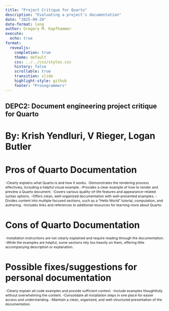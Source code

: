 ```yaml
---
title: "Project Critique for Quarto"
description: "Evaluating a project's documentation"
date: "2025-09-29"
date-format: long
author: Gregory M. Kapfhammer
execute:
  echo: true
format:
  revealjs:
    completion: true
    theme: default
    css: ../../css/styles.css
    history: false
    scrollable: true
    transition: slide
    highlight-style: github
    footer: "Prosegrammers"
---
```


## DEPC2: Document engineering project critique for Quarto
# By: Krish Yendluri, V Rieger, Logan Butler

# Pros of Quarto Documentation

::: {.incremental .fade-right style="margin-top: -0.2em; font-size: 0.775em;"}


 -Clearly explains what Quarto is and how it works.
 -Demonstrates the rendering process effectively, including a helpful visual example.
 -Provides a clear example of how to render and preview a Quarto document.
 -Covers various quality-of-life features and appearance-related syntax options.
 -Offers clean, well-organized documentation with well-presented examples.
 -Divides content into multiple focused sections, such as a “Hello World” tutorial, computation, and authoring.
 -Includes links and references to additional resources for learning more about Quarto.


:::

# Cons of Quarto Documentation

::: {.incremental .fade-right style="margin-top: -0.2em; font-size: 0.775em;"}


 -Installation instructions are not clearly explained and require reading through the documentation.
 -While the examples are helpful, some sections rely too heavily on them, offering little accompanying description or explanation.

:::

# Possible fixes/suggestions for personal documentation
::: {.incremental .fade-right style="margin-top: -0.2em; font-size: 0.775em;"}

 -Clearly explain all code examples and provide sufficient context.
 -Include examples thoughtfully without overwhelming the content.
 -Consolidate all installation steps in one place for easier access and understanding.
 -Maintain a clean, organized, and well-structured presentation of the documentation.
:::